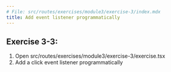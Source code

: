 ```yaml
---
# File: src/routes/exercises/module3/exercise-3/index.mdx
title: Add event listener programmatically
---
```



## Exercise 3-3:

1. Open src/routes/exercises/module3/exercise-3/exercise.tsx
2. Add a click event listener programmatically

<Exercise />
